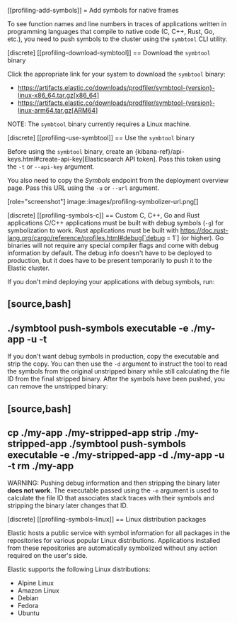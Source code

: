 [[profiling-add-symbols]]
= Add symbols for native frames

To see function names and line numbers in traces of applications written in programming languages that 
compile to native code (C, C++, Rust, Go, etc.), you need to push symbols to the cluster using the `symbtool` CLI utility.


[discrete]
[[profiling-download-symbtool]]
== Download the `symbtool` binary

Click the appropriate link for your system to download the `symbtool` binary:

 * https://artifacts.elastic.co/downloads/prodfiler/symbtool-{version}-linux-x86_64.tar.gz[x86_64] 
 * https://artifacts.elastic.co/downloads/prodfiler/symbtool-{version}-linux-arm64.tar.gz[ARM64]


NOTE: The `symbtool` binary currently requires a Linux machine.

[discrete]
[[profiling-use-symbtool]]
== Use the `symbtool` binary


Before using the `symbtool` binary, create an {kibana-ref}/api-keys.html#create-api-key[Elasticsearch API token]. 
Pass this token using the `-t` or `--api-key` argument.


You also need to copy the *Symbols* endpoint from the deployment overview page. Pass this URL using the `-u` or `--url` argument.


[role="screenshot"]
image::images/profiling-symbolizer-url.png[]

[discrete]
[[profiling-symbols-c]]
== Custom C, C++, Go and Rust applications
C/C++ applications must be built with debug symbols (`-g`) for symbolization to work. Rust applications
must be built with https://doc.rust-lang.org/cargo/reference/profiles.html#debug[`debug = 1`] (or higher). 
Go binaries will not require any special compiler flags and come with debug information by default. The debug 
info doesn't have to be deployed to production, but it does have to be present temporarily to push it to the 
Elastic cluster.

If you don't mind deploying your applications with debug symbols, run:

[source,bash]
----
./symbtool push-symbols executable -e ./my-app -u <symbolizer url> -t <API token>
----

If you don't want debug symbols in production, copy the executable and strip the copy.
You can then use the `-d` argument to instruct the tool to read the symbols from the original
unstripped binary while still calculating the file ID from the final stripped binary. After
the symbols have been pushed, you can remove the unstripped binary:

[source,bash]
----
cp ./my-app ./my-stripped-app
strip ./my-stripped-app
./symbtool push-symbols executable -e ./my-stripped-app -d ./my-app -u <symbolizer url> -t <API token>
rm ./my-app
----

WARNING: Pushing debug information and then stripping the binary later **does not work**.
The executable passed using the `-e` argument is used to calculate the file ID that associates stack 
traces with their symbols and stripping the binary later changes that ID.

[discrete]
[[profiling-symbols-linux]]
== Linux distribution packages

Elastic hosts a public service with symbol information for all packages in the repositories
for various popular Linux distributions. Applications installed from these repositories are automatically symbolized without any action required on the user's side.


Elastic supports the following Linux distributions:


- Alpine Linux
- Amazon Linux
- Debian
- Fedora
- Ubuntu
